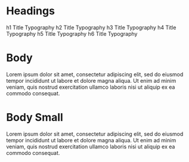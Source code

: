 
<Meta title='Data Display/Typography' component={Typography} />

# Headings

<Canvas>
  <Story name='h1'>
    <Typography variant='h1'>h1 Title Typography</Typography>
  </Story>
  <Story name='h2'>
    <Typography variant='h2'>h2 Title Typography</Typography>
  </Story>
  <Story name='h3'>
    <Typography variant='h3'>h3 Title Typography</Typography>
  </Story>
  <Story name='h4'>
    <Typography variant='h4'>h4 Title Typography</Typography>
  </Story>
  <Story name='h5'>
    <Typography variant='h5'>h5 Title Typography</Typography>
  </Story>
  <Story name='h6'>
    <Typography variant='h6'>h6 Title Typography</Typography>
  </Story>
</Canvas>

# Body

<Canvas>
  <Story name='body1'>
    <Typography variant='body1'>
      Lorem ipsum dolor sit amet, consectetur adipiscing elit, sed do eiusmod
      tempor incididunt ut labore et dolore magna aliqua. Ut enim ad minim
      veniam, quis nostrud exercitation ullamco laboris nisi ut aliquip ex ea
      commodo consequat.
    </Typography>
  </Story>
</Canvas>

# Body Small

<Canvas>
  <Story name='body2'>
    <Typography variant='body2'>
      Lorem ipsum dolor sit amet, consectetur adipiscing elit, sed do eiusmod
      tempor incididunt ut labore et dolore magna aliqua. Ut enim ad minim
      veniam, quis nostrud exercitation ullamco laboris nisi ut aliquip ex ea
      commodo consequat.
    </Typography>
  </Story>
</Canvas>

